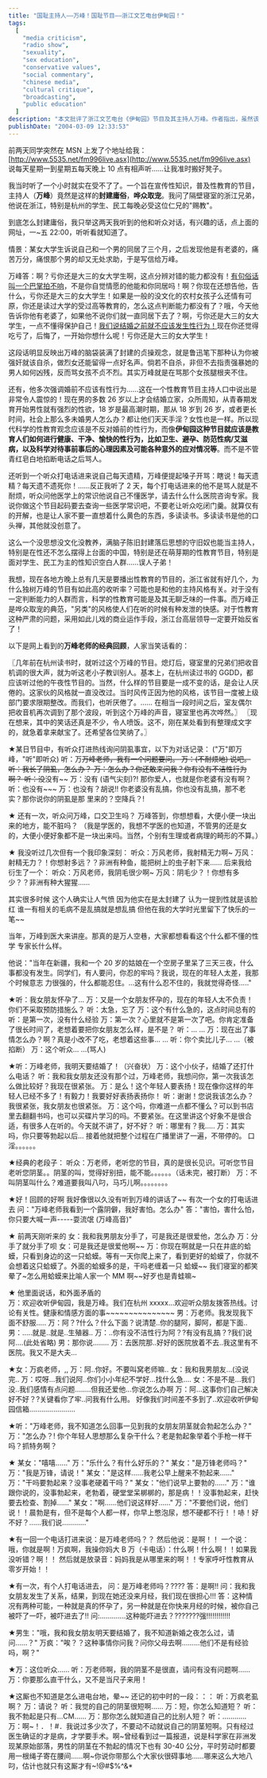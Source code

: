 ```yaml
---
title: "国耻主持人——万峰！国耻节目——浙江文艺电台伊甸园！"
tags:
  [
    "media criticism",
    "radio show",
    "sexuality",
    "sex education",
    "conservative values",
    "social commentary",
    "chinese media",
    "cultural critique",
    "broadcasting",
    "public education"
  ]
description: "本文批评了浙江文艺电台《伊甸园》节目及其主持人万峰。作者指出，虽然该节目旨在宣传性知识和普及性教育，但主持人万峰却展现出封建庸俗的价值观和哗众取宠的风格。文章通过具体案例，如万峰对一名遭遇欺骗的女大学生的责备，揭示了他的陈旧贞操观念；批评他宣扬婚前不应有性行为的保守理念；以及他对听众提问的不耐烦态度和缺乏专业知识的表现。作者认为，这种充满陈旧思想的主持风格对性教育产生负面影响，尤其是对学生和农民工等性知识匮乏的群体。文章最后收集了网友分享的万峰节目中的“经典“对话，进一步展示了这位主持人的争议性言论。"
publishDate: "2004-03-09 12:33:53"
---
```


前两天同学突然在 MSN 上发了个地址给我：[http://www.5535.net/fm996live.asx](http://www.5535.net/fm996live.asx) 说每天星期一到星期五每天晚上 10 点有相声听……让我准时搬好凳子。

我当时听了一个小时就实在受不了了。一个旨在宣传性知识，普及性教育的节目，主持人（**万峰**）竟然是这样的**封建庸俗**，**哗众取宠**。我问了隔壁寝室的浙江兄弟，他说在浙江，特别是杭州的学生、民工每晚必受这位仁兄的"赐教"。

到底怎么封建庸俗，我只举这两天我听到的他和听众对话，有兴趣的话，点上面的网址，一~五 22:00，听听看就知道了。

情景：某女大学生诉说自己和一个男的同居了三个月，之后发现他是有老婆的，痛苦万分，痛恨那个男的却又无处求助，于是写信给万峰。

万峰答：啊？亏你还是大三的女大学生啊，这点分辨对错的能力都没有！<u>有句俗话叫一个巴掌拍不响</u>，不是你自觉情愿的他能和你同居吗！啊？你现在还想告他，告什么，亏你还是大三的女大学生！如果是一般的没文化的农村女孩子么还情有可原，你还是读过大学的受过高等教育的，怎么这点判断能力都没有了？哦，今天他告诉你他有老婆了，如果他不说你们就一直同居下去了？啊，亏你还是大三的女大学生，一点不懂得保护自己！<u>我们说结婚之前就不应该发生性行为！</u>现在你还觉得吃亏了，后悔了，一开始你想什么呢！亏你还是大三的女大学生！

这段话明显反映出万峰的脑袋装满了封建的贞操观念，就是鲁迅笔下那种认为你被强奸就该自杀，做烈女还能留得一点好名声。倘若不自杀，非但不去指责强暴她的男人如何凶残，反而骂女孩不贞不烈。其实万峰就是在骂那个女孩腿根夹不住。

还有，他多次强调婚前不应该有性行为……这在一个性教育节目主持人口中说出是非常令人震惊的！现在男的多数 26 岁以上才会结婚立家，众所周知，从青春期发育开始男性就有强烈的性欲，18 岁是最高潮时期，那从 18 岁到 26 岁，或者更长时间，社会上那么多未婚男人怎么办？都让他们天天手淫？女性也是一样。所以现代科学的性教育观念应该是不反对婚前的性行为，而像**伊甸园这种节目就应该是教育人们如何进行健康、干净、愉快的性行为，比如卫生、避孕、防范性病/艾滋病，以及科学对待事前事后的心理因素及可能各种意外的应对情况等**。而不是不管青红皂白地掐断电话之后骂人。

还听到一个听众打电话进来说自己每天遗精，万峰便提起嗓子开骂：瞎说！每天遗精？每天遗不遗死你！……反正我听了 2 天，每个打电话进来的他不是骂人就是不耐烦，听众问他医学上的常识他说自己不懂医学，请去什么什么医院咨询专家。我说你做这个节目起码要去查询一些医学常识吧，不要老让听众吃闭门羹。就算仅有的开解，也是让人家不要一直想着什么黄色的东西，多读读书。多读读书是他的口头禅，其他就没创意了。

这么一个没思想没文化没教养，满脑子陈旧封建落后思想的守旧奴也能当主持人，特别是在性还不怎么摆得上台面的中国，特别是还在萌芽期的性教育节目，特别是面对学生、民工为主的性知识空白人群……误人子弟！

我想，现在各地方晚上总有几天是要播出性教育的节目的，浙江省就有好几个，为什么独树万峰的节目有如此高的收听率？可能也是和他的主持风格有关。对于没有一定判断能力的人群而言，科学的性教育可能是及其无聊乏味的一件事。而万峰正是哗众取宠的典范，"另类"的风格使人们在听的时候有种发泄的快感。对于性教育这种严肃的问题，采用如此儿戏的商业运作手段，浙江台高层领导一定要开始反省了！

以下是网上看到的**万峰老师的经典回顾**，人家当笑话看的：

〖几年前在杭州读书时，就听过这个万峰的节目。熄灯后，寝室里的兄弟们把收音机调的很大声，就为听这老小子教训别人。基本上，在杭州读过书的 GGDD，都应该听过他的午夜性节目的。当然，什么样的节目要是一成不变的话，是会让人厌倦的。这家伙的风格就一直没改过。当时风传正因为他的风格，该节目一度被上级部门要求限期整改。而我们，也听厌倦了。…… 在相当一段时间之后，室友偶尔把收音机再次调到了那个波段，听到这个万峰的声音，寝室里也再次哗然。〗 〖现在想来，其中的笑话还真是不少，令人喷饭。这不，刚在某处看到有整理成文字的，就急着拿来献宝了。还希望各位笑纳了。〗

★某日节目中，有听众打进热线询问阴虱事宜，以下为对话记录：
("万"即万峰，"听"即听众)
听：万~~万峰老师，我有一个问题要问。
万：(不耐烦地) 说吧。
听：我长了阴虱，怎么办？
万：怎么办？你还敢来问我？你有没有不洁性行为啊？
听：没~~没有~~
万：没有 (语气尖刻)?! 那你爱人，也就是你老婆有没有啊？
听：也没有~~~
万：也没有？胡说!! 你老婆没有乱搞，你也没有乱搞，那不老实？那你说你的阴虱是那 里来的？空降兵？!

★ 还有一次，听众问万峰，口交卫生吗？
万峰答到，你想想看，大便小便一块出来的地方，能不脏吗？
（我是学医的，我想不学医的也知道，不管男的还是女的，大便小便好象都不是一块出来吗。当然，个别有生理或者病理的畸形的不算。）

★ 我没听过几次但有一个我印象深刻：
听众：万风老师，我射精无力啊~
万风：射精无力？！你想射多远？？非洲有种鱼，能把树上的虫子射下来……
后来我给衍生了一个：
听众：万风老师，我阴毛很少啊~
万风：阴毛少？！你想有多少？？非洲有种大猩猩……

其实很多时候
这个人确实让人气愤
因为他实在是太封建了
认为一提到性就是该脸红
谁一有相关的毛病不是乱搞就是想乱搞
但他在我的大学时光里留下了快乐的一笔~~

当年，万峰到医大来讲座。那真的是万人空巷，大家都想看看这个什么都不懂的性学
专家长什么样。

他说："当年在新疆，我和一个 20 岁的姑娘在一个空房子里呆了三天三夜，什么事都没有发生。同学们，有人要问，你忍的牢吗？我说，现在的年轻人太差，我那个时候意志
力很强的，什么都能忍住。...这有什么忍不住的，我就觉得奇怪....."

★听：我女朋友怀孕了...
万：又是一个女朋友怀孕的，现在的年轻人太不负责！你们不采取预防措施么？
听：太急，忘了
万：这个有什么急的，这点时间总有的
听：是第一次，没有什么经验
万：第一次？心里就不是第一次了吧。你肯定准备了很长时间了，老想着要把你女朋友怎么样，是不是？
听：... ...
万：现在出了事情怎么办？啊？真是小改不了吃，老想着这些事... ...
听：你个卖比儿子... ...（被掐断）
万：这个听众... ...(骂人)

★听：万峰老师，我明天要结婚了！（兴奋状）
万：这个小伙子，结婚了还打什么电话？
听：我和我女朋友还没有那个过，万峰老师，我想问你，第一次我该怎么做比较好？我现在很紧张。
万：是么！这个年轻人要表扬！现在像你这样的年轻人已经不多了！有毅力！我要好好表扬表扬你！
听：谢谢！您说我该怎么办？我很紧张，我女朋友也很紧张。
万：这个吗，你难道一点都不懂么？可以到书店里去翻翻书吗，也可以买碟片学习的吗。不要紧张。在这里讲这个好象不是很合适，有很多人在听的。今天就不讲了，好不好？
听：哪里有？我.....
万：其实吗，你只要等勃起以后...
接着他就把整个过程在广播里讲了一遍，不带停的。
口淫。。。。。。

★经典的老段子：
听众：万老师，老听您的节目，真的是很长见识。可听您节目老听您阴茎。。阴茎的叫，觉得好别扭，能不能。。。。。。（话未完，被打断）
万：不叫阴茎叫什么？难道要我叫八叼，马巧儿啊。。。。。。。。

★好！回顾的好啊
我好像很以久没有听到万峰的讲话了~~
有次一个女的打电话进去
问："万峰老师我看到一个露阴僻，我好害怕。怎么办"
答："害怕，害什么怕，你只要大喊一声-----耍流氓 (万峰高音)"

★ 前两天刚听来的
女：我和我男朋友分手了，可是我还是很爱他，怎么办
万：分手了就分手了呗
女：可是我还是很爱他啊~~
万：你现在啊就是一只在井底的蛤蟆，只看到身边的这一只蛤蟆。等有一天你爬上来了，看到更好的蛤蟆了，你就不会想着这只蛤蟆了。外面的蛤蟆多的是，干吗老缠着一只
蛤蟆~~ 我们寝室的都笑晕了~怎么用蛤蟆来比喻人家一个 MM 啊~~好歹也是青蛙嘛~

★ 他里面说话，和外面矛盾的  
万：欢迎收听伊甸园，我是万峰。我们在杭州 xxxxx...欢迎听众朋友拨答热线。讨论有关性。健康和情感方面的事~~~~~~~~~~~~~~~
男：万老师。我发现我下面不舒服.....
万：阿？?什么？什么下面？说清楚..你的腿阿，脚阿，都是下面..
男：.....就是..就是..生殖器..
万：..你有没不洁性行为阿？?有没有乱搞？?我们说阿....(此处省略)
男：那你说........
万：去医院那..好好的医院放着不去..我这里有不医院。我又不是大夫...

★女：万疯老师，,,
万：阿..你好。不要叫窝老师嘛..
女：我和我男朋友...(没说完..
万：哎呀...我们说阿..你们小小年纪不学好...找什么急....
女：不是不是...我们没..我们感情有点问题........但我还爱他...你说怎么办啊
万：阿...这事你们自己解决好不好？?关键看你了牢..问我有什么用。
好像我们时间差不多到了..欢迎收听伊甸园信箱.......................

★听："万峰老师，我不知道怎么回事一见到我的女朋友阴茎就会勃起怎么办？"
万："怎么办？! 你个年轻人思想那么复杂干什么？老是勃起象举着个手枪一样干吗？抓特务啊？

★ 某女："嘻嘻……"
万："乐什么？有什么好乐的？"
某女："是万锋老师吗？"
万："我是万锋，请说！"
某女："是这样……我老公早上醒来不勃起来……"
万："干吗要勃起来？没事老硬着干吗？"
某女："他们说早上要勃的……"
万："谁跟你说的，没事勃起来，老勃着，硬堂堂呆梆梆的，那是病！！没事勃起来，赶快要去检查、割掉……"
某女："啊……他们说这样好……"
万："不要他们说，他们说！！晨勃是有，但不是每个人都一样，你早上憋泡尿，想不硬都不行！！哧！好不好？……我们说…………"

★有一回一个电话打进来说：是万峰老师吗？？
然后他说：是啊！！
一个说：哦，你就是啊！万疯啊，我操你妈大 B
万（卡电话）：什么啊！什么啊！！如果我没听错？啊！！
然后就是放录音：妈妈我是从哪里来的啊！！专家呼吁性教育从零岁开始！！

★有一次，有个人打电话进去，
问：是万峰老师吗？????
答：是啊!!
问：我和我女朋友发生了关系，结果，到现在她还没来月经，我们现在很担心!!!
答：这种情况有两种可能，一种就是真的怀孕了，另一种就是在你快来月经的时候，被你自己被吓了一吓，被吓进去了!!
问:.............这种能吓进去？???????强!!!!!!!!!!!!

★男生："哦，我和我女朋友明天要结婚了，我不知道新婚之夜怎么过，请问……？"
万疯："唉？？这种事情你问我？问你父母去啊………他们不是有经验吗，啊？"

★万：这位听众……
听：万老师啊，我的阴茎不是很直，请问有没有问题啊……
万：你要那么直干什么，又不是当尺子来用！

★这厮也不知道是怎么进电台地，晕~~
还记的初中时的一段：：：
听：万疯老虱啊？
万：请说？
听：我觉的自己的阴茎很短啊……
万：短，你怎么知道短？
听：我不勃起是只有…CM……
万：那你怎么就知道自己的比别人短？
听：…………
万：啊~！．！#．我说过多少次了，不要动不动就说自己的阴茎短啊。只有经过医生确证的才是病，才学要手术。啊~曾经看到过一篇报道，说是科学家在非洲发现某原始部落，男性的阴茎在不勃起的情况下也有 30-40 公分，平时劳动时都要用一根绳子寄在腰间……啊~你说你带那么个大家伙很碍事地……哪来这么大地八叼，估计也就只有这厮才有~!@#$%^&\*
